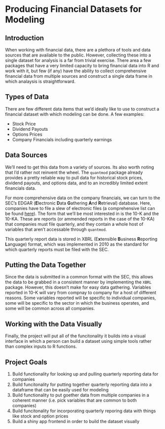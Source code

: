 Producing Financial Datasets for Modeling
========================================================

Introduction
------------
When working with financial data, there are a plethora of tools and data sources that are available to the public. However, collecting these into a single dataset for analysis is a far from trivial exercise. There area a few packages that have a very limited capacity to bring financial data into R and work with it, but few (if any) have the ability to collect comprehensive financial data from multiple sources and construct a single data frame in which analaysis is straightforward.

Types of Data
-------------
There are few different data items that we'd ideally like to use to construct a financial dataset with which modeling can be done. A few examples:

* Stock Price
* Dividend Payouts
* Options Prices
* Company Financials including quarterly earnings

Data Sources
------------
We'll need to get this data from a variety of sources. Its also worth noting that I'd rather not reinvent the wheel. The `quantmod` package already provides a pretty reliable way to pull data for historical stock prices, dividend payouts, and options data, and to an incredibly limited extent financials data. 

For more comprehensive data on the company financials, we can turn to the SEC's EDGAR (**E**lectronic **D**ata **G**athering **A**nd **R**etrieval) database. Here, companies have to file a slew of electronic files (a comprehensive list can be found [here](http://www.sec.gov/info/edgar/forms/edgform.pdf)). The form that we'll be most interested in is the 10-K and the 10-KA. These are reports (or ammended reports in the case of the 10-KA) that companies must file quarterly, and they contain a whole host of variables that aren't accessable through `quantmod`.

This quarterly report data is stored in XBRL (E**x**tensible **B**usiness **R**eporting **L**anguage) format, which was implemented in 2010 as the standard for which quarterly reports must be filed with the SEC. 

Putting the Data Together
-------------------------
Since the data is submitted in a common format with the SEC, this allows the data to be grabbed in a consistent manner by implementing the `XBRL` package. However, this doesn't make for easy data gathering. Variables reported in 10-K will vary from compnay to company for a host of different reasons. Some variables reported will be specific to individual companies, some will be specific to the sector in which the business operates, and some will be common across all companies. 

Working with the Data Visually
------------------------------
Finally, the project will put all of the funcitonality it builds into a visual interface in which a person can build a dataset using simple tools rather than complex inputs to R functions. 

Project Goals
-------------
1. Build functionality for looking up and pulling quarterly reporting data for companies
2. Build funcitonality for putting together quarterly reporting data into a dataframe that can be easily used for modeling
3. Build functionality to put goether data from multiple companies in a coherent manner (i.e. pick variables that are common to both companies)
4. Build funcitonality for incorporating quarterly reporing data with things like stock and option prices
5. Build a shiny app frontend in order to build the dataset visually